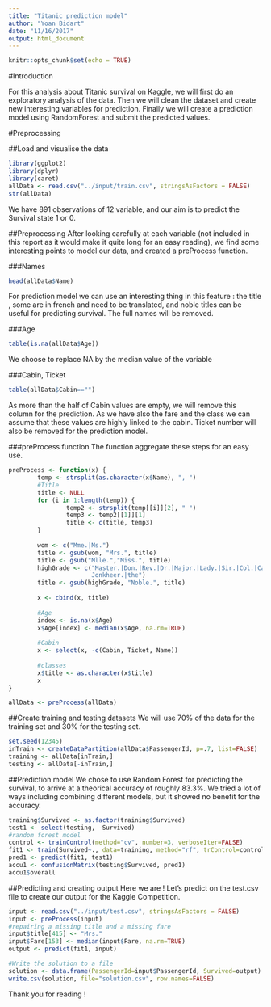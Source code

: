 ```yaml
---
title: "Titanic prediction model"
author: "Yoan Bidart"
date: "11/16/2017"
output: html_document
---
```


```r
knitr::opts_chunk$set(echo = TRUE)
```

#Introduction

For this analysis about Titanic survival on Kaggle, we will first do an exploratory analysis of the data. Then we will clean the dataset and create new interesting variables for prediction. Finally we will create a prediction model using RandomForest and submit the predicted values.

#Preprocessing

##Load and visualise the data
```r
library(ggplot2)
library(dplyr)
library(caret)
allData <- read.csv("../input/train.csv", stringsAsFactors = FALSE)
str(allData)
```
We have 891 observations of 12 variable, and our aim is to predict the Survival state 1 or 0.

##Preprocessing
After looking carefully at each variable (not included in this report as it would make it quite long for an easy reading), we find some interesting points to model our data, and created a preProcess function.

###Names
```r
head(allData$Name)
```

For prediction model we can use an interesting thing in this feature : the title , some are in french and need to be translated, and noble titles can be useful for predicting survival.
The full names will be removed.

###Age
```r
table(is.na(allData$Age))
```
We choose to replace NA by the median value of the variable

###Cabin, Ticket
```r
table(allData$Cabin=="")
```
As more than the half of Cabin values are empty, we will remove this column for the prediction. As we have also the fare and the class we can assume that these values are highly linked to the cabin. Ticket number will also be removed for the prediction model.

###preProcess function
The function aggregate these steps for an easy use.
```r
preProcess <- function(x) {
        temp <- strsplit(as.character(x$Name), ", ")
        #Title
        title <- NULL
        for (i in 1:length(temp)) {
                temp2 <- strsplit(temp[[i]][2], " ")
                temp3 <- temp2[[1]][1]
                title <- c(title, temp3)
        }
        
        wom <- c("Mme.|Ms.")
        title <- gsub(wom, "Mrs.", title)
        title <- gsub("Mlle.","Miss.", title)
        highGrade <- c("Master.|Don.|Rev.|Dr.|Major.|Lady.|Sir.|Col.|Capt.|
                       Jonkheer.|the")
        title <- gsub(highGrade, "Noble.", title)
        
        x <- cbind(x, title)
        
        #Age
        index <- is.na(x$Age)
        x$Age[index] <- median(x$Age, na.rm=TRUE)
        
        #Cabin
        x <- select(x, -c(Cabin, Ticket, Name))
        
        #classes
        x$title <- as.character(x$title)
        x
}

allData <- preProcess(allData)
```

##Create training and testing datasets
We will use 70% of the data for the training set and 30% for the testing set.
```r
set.seed(12345)
inTrain <- createDataPartition(allData$PassengerId, p=.7, list=FALSE)
training <- allData[inTrain,]
testing <- allData[-inTrain,]
```

##Prediction model
We chose to use Random Forest for predicting the survival, to arrive at a theorical accuracy of roughly 83.3%. We tried a lot of ways including combining different models, but it showed no benefit for the accuracy.

```r
training$Survived <- as.factor(training$Survived)
test1 <- select(testing, -Survived)
#random forest model
control <- trainControl(method="cv", number=3, verboseIter=FALSE)
fit1 <- train(Survived~., data=training, method="rf", trControl=control)
pred1 <- predict(fit1, test1)
accu1 <- confusionMatrix(testing$Survived, pred1)
accu1$overall
```

##Predicting and creating output
Here we are ! Let's predict on the test.csv file to create our output for the Kaggle Competition.
```r
input <- read.csv("../input/test.csv", stringsAsFactors = FALSE)
input <- preProcess(input)
#repairing a missing title and a missing fare
input$title[415] <- "Mrs."
input$Fare[153] <- median(input$Fare, na.rm=TRUE)
output <- predict(fit1, input)

#Write the solution to a file
solution <- data.frame(PassengerId=input$PassengerId, Survived=output)
write.csv(solution, file="solution.csv", row.names=FALSE)
```

Thank you for reading !